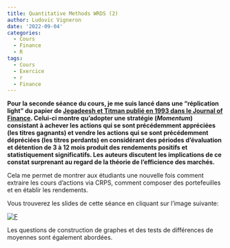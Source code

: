 ```yaml
---
title: Quantitative Methods WRDS (2)
author: Ludovic Vigneron
date: '2022-09-04'
categories:
  - Cours
  - Finance
  - R
tags:
  - Cours
  - Exercice
  - r
  - Finance
---
```


**Pour la seconde séance du cours, je me suis lancé dans une "réplication light" du papier de [Jegadeesh et Titman publié en 1993 dans le Journal of Finance](https://www.jstor.org/stable/2328882). Celui-ci montre qu'adopter une stratégie (*Momentum*) consistant à achever les actions qui se sont précédemment appréciées (les titres gagnants) et vendre les actions qui se sont précédemment dépréciées (les titres perdants) en considérant des périodes d'évaluation et détention de 3 à 12 mois produit des rendements positifs et statistiquement significatifs. Les auteurs discutent les implications de ce constat surprenant au regard de la théorie de l'efficience des marchés.**

Cela me permet de montrer aux étudiants une nouvelle fois comment extraire les cours d'actions via CRPS, comment composer des portefeuilles et en établir les rendements. 

Vous trouverez les slides de cette séance en cliquant sur l'image suivante:

[![F](Capture_slide_2.png)](slide_2_v1.pdf)

Les questions de construction de graphes et des tests de différences de moyennes sont également abordées.

